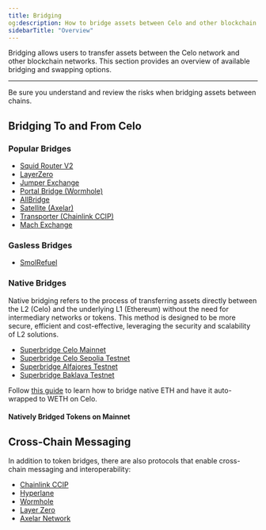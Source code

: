 ```yaml
---
title: Bridging
og:description: How to bridge assets between Celo and other blockchain networks such as Ethereum, Polygon, and Solana.
sidebarTitle: "Overview"
---
```


Bridging allows users to transfer assets between the Celo network and other blockchain networks. This section provides an overview of available bridging and swapping options.

---

<Warning>
Be sure you understand and review the risks when bridging assets between chains.
</Warning>

## Bridging To and From Celo

### Popular Bridges

- [Squid Router V2](https://v2.app.squidrouter.com/?chains=10%2C42220&tokens=0xeeeeeeeeeeeeeeeeeeeeeeeeeeeeeeeeeeeeeeee%2C0x471ece3750da237f93b8e339c536989b8978a438)
- [LayerZero](https://layerzero.network/)
- [Jumper Exchange](https://jumper.exchange/?fromChain=10&fromToken=0x0000000000000000000000000000000000000000&toChain=42220&toToken=0x471EcE3750Da237f93B8E339c536989b8978a438)
- [Portal Bridge (Wormhole)](https://portalbridge.com/)
- [AllBridge](https://app.allbridge.io/bridge?from=ETH&to=CELO&asset=ABR)
- [Satellite (Axelar)](https://satellite.money/)
- [Transporter (Chainlink CCIP)](https://www.transporter.io/)
- [Mach Exchange](https://www.mach.exchange/)

### Gasless Bridges

- [SmolRefuel](https://smolrefuel.com/?outboundChain=42220)

### Native Bridges

Native bridging refers to the process of transferring assets directly between the L2 (Celo) and the underlying L1 (Ethereum) without the need for intermediary networks or tokens.
This method is designed to be more secure, efficient and cost-effective, leveraging the security and scalability of L2 solutions.

- [Superbridge Celo Mainnet](https://superbridge.app/celo)
- [Superbridge Celo Sepolia Testnet](https://testnets.superbridge.app/?fromChainId=11155111&toChainId=11142220)
- [Superbridge Alfajores Testnet](https://testnets.superbridge.app/celo-alfajores)
- [Superbridge Baklava Testnet](https://testnets.superbridge.app/celo-baklava)

Follow [this guide](/about-celo/bridged-tokens/native-ETH-bridging) to learn how to bridge native ETH and have it auto-wrapped to WETH on Celo.

#### Natively Bridged Tokens on Mainnet


<Tokens />

## Cross-Chain Messaging

In addition to token bridges, there are also protocols that enable cross-chain messaging and interoperability:

- [Chainlink CCIP](https://chain.link/cross-chain)
- [Hyperlane](https://www.hyperlane.xyz/)
- [Wormhole](https://wormhole.com/)
- [Layer Zero](https://layerzero.network/)
- [Axelar Network](https://axelar.network/)
